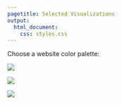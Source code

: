 ```yaml
---
pagetitle: Selected Visualizations
output:
  html_document:
    css: styles.css
---
```

<link id="theme-style" rel= "stylesheet" href="light.css">


<div class= "containers theme-bar">
<p class= "theme-text"> Choose a website color palette:</p>
<div class= "theme-holder">
<div data-mode="light" class = "theme light"></div>
<div data-mode="salmon" class = "theme salmon"></div>
<div data-mode="sea" class = "theme sea"></div>
<div data-mode="dark" class = "theme dark"></div>
</div>
</div>

<div class= 'section' id='gallery-container'>
<div class= 'gallery-pic'>
<a href="https://github.com/larylc/Gallery-Visualizations/blob/main/README.md#tableau-visualization-1-how-seasons-affect-prodigies">
<img  id= "img6" src="imgs/How Seasons Affect Prodigies Picture.png">
</a>
</div>

<div class= 'gallery-pic'>
<a href="https://github.com/larylc/Gallery-Visualizations/blob/main/README.md#r-visualization-1-percentiles-reveal-super-grandmaster-specialties">
<img  id= "img7" src="imgs/Percentiles Show GM Specialties.png">
</a>
</div>


<div class= 'gallery-pic'>
<a href="https://github.com/larylc/Gallery-Visualizations#r-visualization-2-who-do-we-see-at-need-blind-institutions">
<img  id= "img8" src="imgs/Need Blind Breakdown.png">
</a>
</div>




</div>



<script src="https://d3js.org/d3.v6.min.js"></script>
<script src="./script.js"></script>
